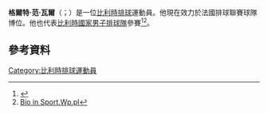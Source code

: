 '''格爾特·范·瓦爾'''（{{lang-nl|Gert Van Walle}}；{{bd|1987年|8月7日}}）是一位[[比利時|比利時]][[排球|排球]]運動員。他現在效力於法國排球聯賽球隊博位。他也代表[[比利時國家男子排球隊|比利時國家男子排球隊]]參賽<ref>{{Cite web |url=http://www.starlit.nl/en/male-players/opposite/gert-van-walle/ |title=Biography in Starlit |access-date=2015-07-17 |archive-date=2018-09-25 |archive-url=https://web.archive.org/web/20180925035713/http://www.starlit.nl/en/male-players/opposite/gert-van-walle/ |dead-url=no }}</ref><ref>[http://sport.wp.pl/pid,1661,tid,566,title,Gert-van-Walle,mssiatkarzy_zespol_zawodnik.html?ticaid=115231 Bio in Sport.Wp.pl]</ref>。

==參考資料== 
{{reflist}}

[[Category:比利時排球運動員|Category:比利時排球運動員]]